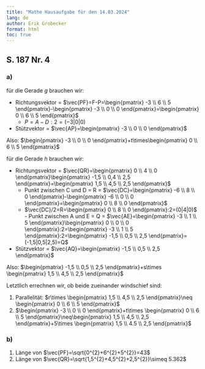 ```yaml
---
title: "Mathe Hausaufgabe für den 14.03.2024"
lang: de
author: Erik Grobecker
format: html
toc: true
---
```


## S. 187 Nr. 4

### a)

für die Gerade $g$ brauchen wir:

-   Richtungsvektor = $\vec{PF}=F-P=\begin{pmatrix} -3 \\ 6 \\ 5 \end{pmatrix}-\begin{pmatrix} -3 \\ 0 \\ 0 \end{pmatrix}=\begin{pmatrix} 0 \\ 6 \\ 5 \end{pmatrix}$
    -   $P=A-D:2=(-3|0|0)$ 
-   Stützvektor = $\vec{AP}=\begin{pmatrix} -3 \\ 0 \\ 0 \end{pmatrix}$\

Also: $\begin{pmatrix} -3 \\ 0 \\ 0 \end{pmatrix}+t\times\begin{pmatrix} 0 \\ 6 \\ 5 \end{pmatrix}$

für die Gerade $h$ brauchen wir:

-   Richtungsvektor = $\vec{QR}=\begin{pmatrix} 0 \\ 4 \\ 0 \end{pmatrix}\begin{pmatrix} -1,5 \\ 0,4 \\ 2,5 \end{pmatrix}=\begin{pmatrix} 1,5 \\ 4,5 \\ 2,5 \end{pmatrix}$ 
    - Punkt zwischen C und D = R = $\vec{DC}=\begin{pmatrix} -6 \\ 8 \\ 0 \end{pmatrix}-\begin{pmatrix} -6 \\ 0 \\ 0 \end{pmatrix}=\begin{pmatrix} 0 \\ 8 \\ 0 \end{pmatrix}$ 
    - $\vec{DC}/2=R=\begin{pmatrix} 0 \\ 8 \\ 0 \end{pmatrix}:2=(0|4|0)$ - Punkt zwischen A und E = Q = $\vec{AE}=\begin{pmatrix} -3 \\ 1 \\ 5 \end{pmatrix}\begin{pmatrix} 0 \\ 0 \\ 0 \end{pmatrix}:2=\begin{pmatrix} -3 \\ 1 \\ 5 \end{pmatrix}:2=\begin{pmatrix} -1,5 \\ 0,5 \\ 2,5 \end{pmatrix}=(-1,5|0,5|2,5)=Q$ 
-   Stützvektor = $\vec{AQ}=\begin{pmatrix} -1,5 \\ 0,5 \\ 2,5 \end{pmatrix}$\

Also: $\begin{pmatrix} -1,5 \\ 0,5 \\ 2,5 \end{pmatrix}+s\times \begin{pmatrix} 1,5 \\ 4,5 \\ 2,5 \end{pmatrix}$

Letztlich errechnen wir, ob beide zueinander windschief sind:

1.  Parallelität: $r\times \begin{pmatrix} 1,5 \\ 4,5 \\ 2,5 \end{pmatrix}\neq \begin{pmatrix} 0 \\ 6 \\ 5 \end{pmatrix}$
2.  $\begin{pmatrix} -3 \\ 0 \\ 0 \end{pmatrix}+t\times \begin{pmatrix} 0 \\ 6 \\ 5 \end{pmatrix}\neq\begin{pmatrix} 1,5 \\ 4,5 \\ 2,5 \end{pmatrix}+5\times \begin{pmatrix} 1,5 \\ 4.5 \\ 2,5 \end{pmatrix}$

### b)

1.  Länge von $\vec{PF}=\sqrt{0^{2}+6^{2}+5^{2}}=43$
2.  Länge von $\vec{QR}=\sqrt{1,5^{2}+4,5^{2}+2,5^{2}}\simeq 5.362$